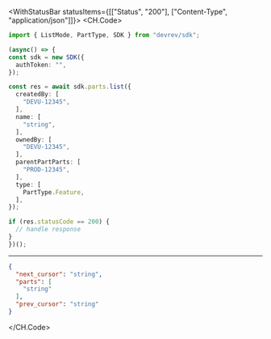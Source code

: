 

<WithStatusBar statusItems={[["Status", "200"], ["Content-Type", "application/json"]]}>
  <CH.Code>
  ```typescript List.ts
  import { ListMode, PartType, SDK } from "devrev/sdk";

(async() => {
  const sdk = new SDK({
    authToken: "",
  });

  const res = await sdk.parts.list({
    createdBy: [
      "DEVU-12345",
    ],
    name: [
      "string",
    ],
    ownedBy: [
      "DEVU-12345",
    ],
    parentPartParts: [
      "PROD-12345",
    ],
    type: [
      PartType.Feature,
    ],
  });

  if (res.statusCode == 200) {
    // handle response
  }
})();
  ```
  ---

  ```json Example Response
  {
    "next_cursor": "string",
    "parts": [
      "string"
    ],
    "prev_cursor": "string"
  }
  ```
  </CH.Code>
</WithStatusBar>
